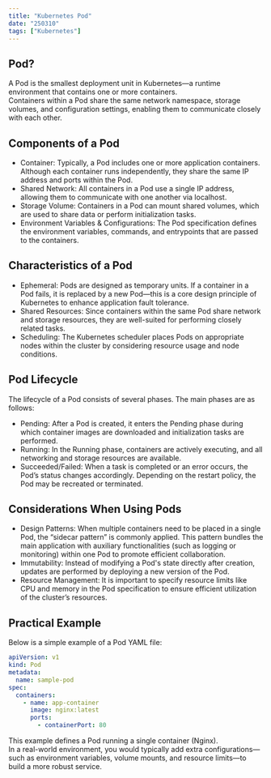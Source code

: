 ```yaml
---
title: "Kubernetes Pod"
date: "250310"
tags: ["Kubernetes"]
---
```


## Pod?

A Pod is the smallest deployment unit in Kubernetes—a runtime environment that contains one or more containers.  
Containers within a Pod share the same network namespace, storage volumes, and configuration settings, enabling them to communicate closely with each other.

## Components of a Pod

- Container: Typically, a Pod includes one or more application containers. Although each container runs independently, they share the same IP address and ports within the Pod.
- Shared Network: All containers in a Pod use a single IP address, allowing them to communicate with one another via localhost.
- Storage Volume: Containers in a Pod can mount shared volumes, which are used to share data or perform initialization tasks.
- Environment Variables & Configurations: The Pod specification defines the environment variables, commands, and entrypoints that are passed to the containers.

## Characteristics of a Pod

- Ephemeral: Pods are designed as temporary units. If a container in a Pod fails, it is replaced by a new Pod—this is a core design principle of Kubernetes to enhance application fault tolerance.
- Shared Resources: Since containers within the same Pod share network and storage resources, they are well-suited for performing closely related tasks.
- Scheduling: The Kubernetes scheduler places Pods on appropriate nodes within the cluster by considering resource usage and node conditions.

## Pod Lifecycle

The lifecycle of a Pod consists of several phases. The main phases are as follows:

- Pending: After a Pod is created, it enters the Pending phase during which container images are downloaded and initialization tasks are performed.
- Running: In the Running phase, containers are actively executing, and all networking and storage resources are available.
- Succeeded/Failed: When a task is completed or an error occurs, the Pod’s status changes accordingly. Depending on the restart policy, the Pod may be recreated or terminated.

## Considerations When Using Pods

- Design Patterns: When multiple containers need to be placed in a single Pod, the “sidecar pattern” is commonly applied. This pattern bundles the main application with auxiliary functionalities (such as logging or monitoring) within one Pod to promote efficient collaboration.
- Immutability: Instead of modifying a Pod's state directly after creation, updates are performed by deploying a new version of the Pod.
- Resource Management: It is important to specify resource limits like CPU and memory in the Pod specification to ensure efficient utilization of the cluster’s resources.

## Practical Example

Below is a simple example of a Pod YAML file:

```yaml
apiVersion: v1
kind: Pod
metadata:
  name: sample-pod
spec:
  containers:
    - name: app-container
      image: nginx:latest
      ports:
        - containerPort: 80
```

This example defines a Pod running a single container (Nginx).  
In a real-world environment, you would typically add extra configurations—such as environment variables, volume mounts, and resource limits—to build a more robust service.
